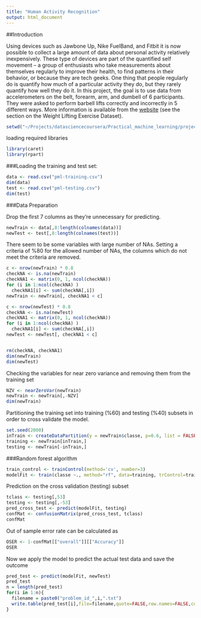 ```yaml
---
title: "Human Activity Recognition"
output: html_document
---
```


##Introduction

Using devices such as Jawbone Up, Nike FuelBand, and Fitbit it is now possible to collect a large amount of data about personal activity relatively inexpensively. These type of devices are part of the quantified self movement – a group of enthusiasts who take measurements about themselves regularly to improve their health, to find patterns in their behavior, or because they are tech geeks. One thing that people regularly do is quantify how much of a particular activity they do, but they rarely quantify how well they do it. In this project, the goal is to use data from accelerometers on the belt, forearm, arm, and dumbell of 6 participants. They were asked to perform barbell lifts correctly and incorrectly in 5 different ways. More information is available from the [website](http://groupware.les.inf.puc-rio.br/har) (see the section on the Weight Lifting Exercise Dataset). 

```r
setwd("~/Projects/datasciencecoursera/Practical_machine_learning/project/")
```

loading required libraries

```r
library(caret)
library(rpart)
```
###Loading the training and test set:
```r
data <- read.csv("pml-training.csv")
dim(data)
test <- read.csv("pml-testing.csv")
dim(test)
```

###Data Preparation

Drop the first 7 columns as they're unnecessary for predicting.

```r
newTrain <- data[,8:length(colnames(data))]
newTest <- test[,8:length(colnames(test))]
```


There seem to be some variables with large number of NAs. Setting a criteria of %80 for the allowed number of NAs, the columns which do not meet the criteria are removed. 

```r
c <- nrow(newTrain) * 0.8
checkNA <- is.na(newTrain)
checkNA1 <- matrix(0, 1, ncol(checkNA))
for (i in 1:ncol(checkNA) )
  checkNA1[i] <- sum(checkNA[,i])
newTrain <- newTrain[, checkNA1 < c]

c <- nrow(newTest) * 0.8
checkNA <- is.na(newTest)
checkNA1 <- matrix(0, 1, ncol(checkNA))
for (i in 1:ncol(checkNA) )
  checkNA1[i] <- sum(checkNA[,i])
newTest <- newTest[, checkNA1 < c]


rm(checkNA, checkNA1)
dim(newTrain)
dim(newTest)
```

Checking the variables for near zero variance and removing them from the training set

```r
NZV <- nearZeroVar(newTrain)
newTrain <- newTrain[,-NZV]
dim(newTrain)
```

Partitioning the training set into training (%60) and testing (%40) subsets in order to cross validate the model.

```r
set.seed(2000)
inTrain <- createDataPartition(y = newTrain$classe, p=0.6, list = FALSE)
training <- newTrain[inTrain,]
testing <- newTrain[-inTrain,]
```

###Random forest algorithm

```r
train_control <- trainControl(method='cv', number=3)
modelFit <- train(classe ~., method="rf", data=training, trControl=train_control)
```

Prediction on the cross validation (testing) subset

```r
tclass <- testing[,53]
testing <- testing[,-53]
pred_cross_test <- predict(modelFit, testing)
confMat <- confusionMatrix(pred_cross_test, tclass)
confMat
```

Out of sample error rate can be calculated as
```r
OSER <- 1-confMat[["overall"]][["Accuracy"]]
OSER
```

Now we apply the model to predict the actual test data and save the outcome

```r
pred_test <- predict(modelFit, newTest)
pred_test
n = length(pred_test)
for(i in 1:n){
  filename = paste0("problem_id_",i,".txt")
  write.table(pred_test[i],file=filename,quote=FALSE,row.names=FALSE,col.names=FALSE)
}
```
